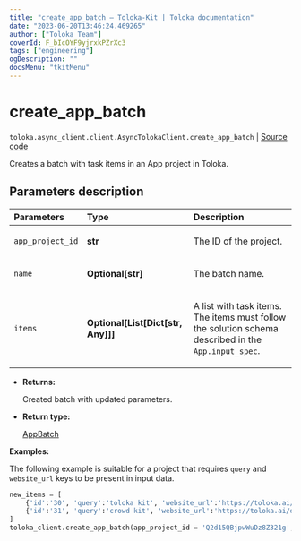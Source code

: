 ```yaml
---
title: "create_app_batch — Toloka-Kit | Toloka documentation"
date: "2023-06-20T13:46:24.469265"
author: ["Toloka Team"]
coverId: F_bIcOYF9yjrxkPZrXc3
tags: ["engineering"]
ogDescription: ""
docsMenu: "tkitMenu"
---
```


# create_app_batch

`toloka.async_client.client.AsyncTolokaClient.create_app_batch` | [Source code](https://github.com/Toloka/toloka-kit/blob/v1.2.0/src/client/__init__.py#L0)

Creates a batch with task items in an App project in Toloka.

## Parameters description

| Parameters | Type | Description |
| :----------| :----| :-----------|
`app_project_id`|**str**|<p>The ID of the project.</p>
`name`|**Optional\[str\]**|<p>The batch name.</p>
`items`|**Optional\[List\[Dict\[str, Any\]\]\]**|<p>A list with task items. The items must follow the solution schema described in the `App.input_spec`.</p>

* **Returns:**

  Created batch with updated parameters.

* **Return type:**

  [AppBatch](/docs/toloka-kit/reference/toloka.client.app.AppBatch)

**Examples:**

The following example is suitable for a project
that requires `query` and `website_url` keys to be present in input data.

```python
new_items = [
    {'id':'30', 'query':'toloka kit', 'website_url':'https://toloka.ai/docs/toloka-kit'},
    {'id':'31', 'query':'crowd kit', 'website_url':'https://toloka.ai/docs/crowd-kit'}
]
toloka_client.create_app_batch(app_project_id = 'Q2d15QBjpwWuDz8Z321g', items = new_items)
```